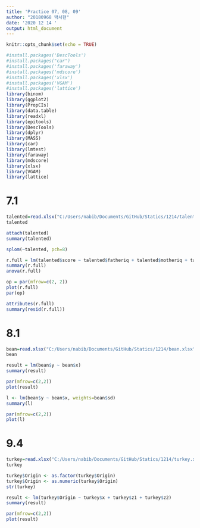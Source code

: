 ```yaml
---
title: 'Practice 07, 08, 09'
author: "20180968 박서현"
date: '2020 12 14 '
output: html_document
---
```


```r
knitr::opts_chunk$set(echo = TRUE)
```

```r
#install.packages('DescTools')
#install.packages("car")
#install.packages('faraway')
#install.packages('mdscore')
#install.packages('xlsx')
#install.packages('VGAM')
#install.packages('lattice')
library(binom)
library(ggplot2)
library(PropCIs)
library(data.table)
library(readxl)
library(epitools)
library(DescTools)
library(dplyr)
library(MASS)
library(car)
library(lmtest)
library(faraway)
library(mdscore)
library(xlsx)
library(VGAM)
library(lattice)
```


# 7.1

```r
talented=read.xlsx("C:/Users/nabib/Documents/GitHub/Statics/1214/talented.xlsx",header=TRUE, sheetName="Sheet1")
talented
```

```r
attach(talented)
summary(talented)
```

```r
splom(~talented, pch=8)
```

```r
r.full = lm(talented$score ~ talented$fatheriq + talented$motheriq + talented$speak + talented$count + talented$read + talented$edutv + talented$cartoons)
summary(r.full)
anova(r.full)
```

```r
op = par(mfrow=c(2, 2))
plot(r.full)
par(op)
```

```r
attributes(r.full)
summary(resid(r.full))
```

# 8.1
```r
bean=read.xlsx("C:/Users/nabib/Documents/GitHub/Statics/1214/bean.xlsx",header=TRUE, sheetName="Sheet1")
bean
```


```r
result = lm(bean$y ~ bean$x)
summary(result)
```

```r
par(mfrow=c(2,2))
plot(result)
```

```r
l <- lm(bean$y ~ bean$x, weights=bean$sd)
summary(l)
```

```r
par(mfrow=c(2,2))
plot(l)
```


# 9.4

```r
turkey=read.xlsx("C:/Users/nabib/Documents/GitHub/Statics/1214/turkey.xlsx",header=TRUE, sheetName="Sheet1")
turkey
```

```r
turkey$Origin <- as.factor(turkey$Origin)
turkey$Origin <- as.numeric(turkey$Origin)
str(turkey)
```

```r
result <- lm(turkey$Origin ~ turkey$x + turkey$z1 + turkey$z2)
summary(result)
```

```r
par(mfrow=c(2,2))
plot(result)
```
